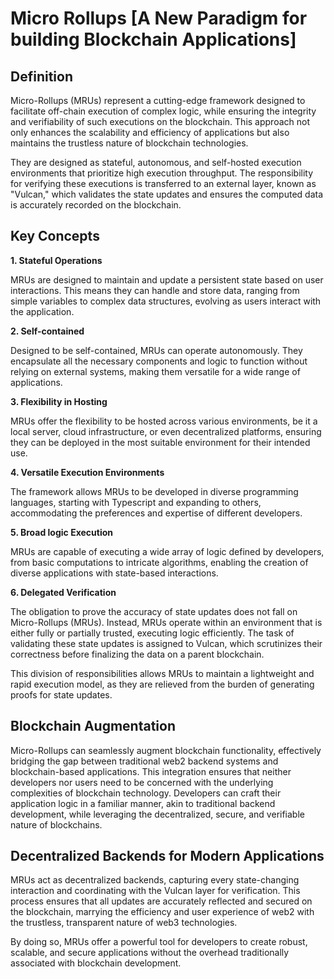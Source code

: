 # Micro Rollups [A New Paradigm for building Blockchain Applications]

## Definition

Micro-Rollups (MRUs) represent a cutting-edge framework designed to facilitate off-chain execution of complex logic, while ensuring the integrity and verifiability of such executions on the blockchain. This approach not only enhances the scalability and efficiency of applications but also maintains the trustless nature of blockchain technologies.

They are designed as stateful, autonomous, and self-hosted execution environments that prioritize high execution throughput. The responsibility for verifying these executions is transferred to an external layer, known as "Vulcan," which validates the state updates and ensures the computed data is accurately recorded on the blockchain.

## Key Concepts

**1. Stateful Operations**

MRUs are designed to maintain and update a persistent state based on user interactions. This means they can handle and store data, ranging from simple variables to complex data structures, evolving as users interact with the application.

**2. Self-contained**

Designed to be self-contained, MRUs can operate autonomously. They encapsulate all the necessary components and logic to function without relying on external systems, making them versatile for a wide range of applications.

**3. Flexibility in Hosting**

MRUs offer the flexibility to be hosted across various environments, be it a local server, cloud infrastructure, or even decentralized platforms, ensuring they can be deployed in the most suitable environment for their intended use.

**4. Versatile Execution Environments**

The framework allows MRUs to be developed in diverse programming languages, starting with Typescript and expanding to others, accommodating the preferences and expertise of different developers.

**5. Broad logic Execution**

MRUs are capable of executing a wide array of logic defined by developers, from basic computations to intricate algorithms, enabling the creation of diverse applications with state-based interactions.

**6. Delegated Verification**

The obligation to prove the accuracy of state updates does not fall on Micro-Rollups (MRUs). Instead, MRUs operate within an environment that is either fully or partially trusted, executing logic efficiently. The task of validating these state updates is assigned to Vulcan, which scrutinizes their correctness before finalizing the data on a parent blockchain.

This division of responsibilities allows MRUs to maintain a lightweight and rapid execution model, as they are relieved from the burden of generating proofs for state updates.

## Blockchain Augmentation

Micro-Rollups can seamlessly augment blockchain functionality, effectively bridging the gap between traditional web2 backend systems and blockchain-based applications. This integration ensures that neither developers nor users need to be concerned with the underlying complexities of blockchain technology. Developers can craft their application logic in a familiar manner, akin to traditional backend development, while leveraging the decentralized, secure, and verifiable nature of blockchains.

## Decentralized Backends for Modern Applications

MRUs act as decentralized backends, capturing every state-changing interaction and coordinating with the Vulcan layer for verification. This process ensures that all updates are accurately reflected and secured on the blockchain, marrying the efficiency and user experience of web2 with the trustless, transparent nature of web3 technologies.

By doing so, MRUs offer a powerful tool for developers to create robust, scalable, and secure applications without the overhead traditionally associated with blockchain development.
